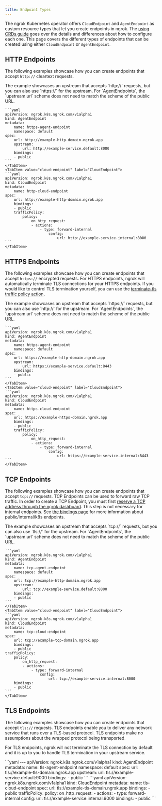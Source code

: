 ```yaml
---
title: Endpoint Types
---
```



The ngrok Kubernetes operator offers `CloudEndpoint` and `AgentEndpoint` as custom resource types that let you create endpoints in ngrok.
The [using CRDs guide](/k8s/guides/using-crds) goes over the details and differences about how to configure each one.
This page covers the different types of endpoints that can be created using either `CloudEndpoint` or `AgentEndpoint`.

## HTTP Endpoints

The following examples showcase how you can create endpoints that accept `http://` cleartext requests.

<Tabs groupId="http" queryString="http">
	<TabItem value="agent-endpoint" label="AgentEndpoint" default>
	The example showcases an upstream that accepts `http://` requests, but you can also use `https://` for the upstream.
	For `AgentEndpoints`, the `upstream.url` scheme does not need to match the scheme of the public URL.
	
	```yaml
	apiVersion: ngrok.k8s.ngrok.com/v1alpha1
	kind: AgentEndpoint
	metadata:
		name: https-agent-endpoint
		namespace: default
	spec:
		url: http://example-http-domain.ngrok.app
		upstream:
			url: http://example-service.default:8080
		bindings:
		- public
	```
	</TabItem>
	<TabItem value="cloud-endpoint" label="CloudEndpoint">
	```yaml
	apiVersion: ngrok.k8s.ngrok.com/v1alpha1
	kind: CloudEndpoint
	metadata:
		name: http-cloud-endpoint
	spec:
		url: http://example-http-domain.ngrok.app
		bindings:
		- public
		trafficPolicy:
			policy:
				on_http_request:
				- actions:
					- type: forward-internal
						config:
							url: http://example-service.internal:8080
	```
	</TabItem>
</Tabs>

## HTTPS Endpoints

The following examples showcase how you can create endpoints that accept `https://` encrypted requests.
For HTTPS endpoints, ngrok will automatically terminate TLS connections for your HTTPS endpoints.
If you would like to control TLS termination yourself, you can use the [terminate-tls traffic policy action](/traffic-policy/actions/terminate-tls/).

<Tabs groupId="https" queryString="https">
	<TabItem value="agent-endpoint" label="AgentEndpoint" default>
	The example showcases an upstream that accepts `https://` requests, but you can also use `http://` for the upstream.
	For `AgentEndpoints`, the `upstream.url` scheme does not need to match the scheme of the public URL.

	```yaml
	apiVersion: ngrok.k8s.ngrok.com/v1alpha1
	kind: AgentEndpoint
	metadata:
		name: https-agent-endpoint
		namespace: default
	spec:
		url: https://example-http-domain.ngrok.app
		upstream:
			url: https://example-service.default:8443
		bindings: 
		- public
	```
	</TabItem>
	<TabItem value="cloud-endpoint" label="CloudEndpoint">
	```yaml
	apiVersion: ngrok.k8s.ngrok.com/v1alpha1
	kind: CloudEndpoint
	metadata:
		name: https-cloud-endpoint
	spec:
		url: https://example-https-domain.ngrok.app
		bindings: 
		- public
		trafficPolicy:
			policy:
				on_http_request: 
				- actions: 
					- type: forward-internal
						config:
							url: https://example-service.internal:8443
	```
	</TabItem>
</Tabs>

## TCP Endpoints

The following examples showcase how you can create endpoints that accept `tcp://` requests.
TCP Endpoints can be used to forward raw TCP traffic.
In order to create a TCP Endpoint, you must first [reserve a TCP address through the ngrok dashboard](https://dashboard.ngrok.com/tcp-addresses).
This step is not necessary for internal endpoints. See [the bindings page](/k8s/guides/bindings) for more information about public/internal/k8s endpoints.

<Tabs groupId="tcp" queryString="tcp">
	<TabItem value="agent-endpoint" label="AgentEndpoint" default>
	The example showcases an upstream that accepts `tcp://` requests, but you can also use `tls://` for the upstream.
	For `AgentEndpoints`, the `upstream.url` scheme does not need to match the scheme of the public URL.

	```yaml
	apiVersion: ngrok.k8s.ngrok.com/v1alpha1
	kind: AgentEndpoint
	metadata:
		name: tcp-agent-endpoint
		namespace: default
	spec:
		url: tcp://example-http-domain.ngrok.app
		upstream:
			url: tcp://example-service.default:8000
		bindings: 
		- public
	```
	</TabItem>
	<TabItem value="cloud-endpoint" label="CloudEndpoint">
	```yaml
	apiVersion: ngrok.k8s.ngrok.com/v1alpha1
	kind: CloudEndpoint
	metadata:
		name: tcp-cloud-endpoint
	spec:
		url: tcp://example-tcp-domain.ngrok.app
		bindings: 
		- public
	trafficPolicy:
		policy:
			on_http_request: 
			- actions: 
				- type: forward-internal
					config:
						url: tcp://example-service.internal:8000
		bindings: 
		- public
	```
	</TabItem>
</Tabs>

## TLS Endpoints

The following examples showcase how you can create endpoints that accept `tls://` requests.
TLS endpoints enable you to deliver any network service that runs over a TLS-based protocol.
TLS endpoints make no assumptions about the wrapped protocol being transported.

For TLS endpoints, ngrok will not terminate the TLS connection by default and it is up to you to handle TLS termination in your upstream service.

<Tabs groupId="tls" queryString="tls">
	<TabItem value="agent-endpoint" label="AgentEndpoint" default>
	```yaml
	---
	apiVersion: ngrok.k8s.ngrok.com/v1alpha1
	kind: AgentEndpoint
	metadata:
		name: tls-agent-endpoint
		namespace: default
	spec:
		url: tls://example-tls-domain.ngrok.app
		upstream:
			url: tls://example-service.default:9000
		bindings:
		- public
	```
	</TabItem>
	<TabItem value="cloud-endpoint" label="CloudEndpoint">
	```yaml
	apiVersion: ngrok.k8s.ngrok.com/v1alpha1
	kind: CloudEndpoint
	metadata:
		name: tls-cloud-endpoint
	spec:
		url: tls://example-tls-domain.ngrok.app
		bindings:
		- public
		trafficPolicy:
			policy:
				on_http_request:
				- actions:
					- type: forward-internal
						config:
							url: tls://example-service.internal:9000
		bindings:
		- public
	```
	</TabItem>
</Tabs>
